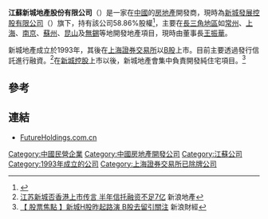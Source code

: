 '''江蘇新城地產股份有限公司'''（{{Sse|900950|name=新城B股|delisted=yes}}）是一家在[[中國|中國]]的[[房地產|房地產]]開發商，現時為[[新城發展控股有限公司|新城發展控股有限公司]]（{{hkex2|1030}}）旗下，持有該公司58.86%股權<ref>{{Cite web |url=http://www.hkexnews.hk/listedco/listconews/SEHK/2012/1119/01030_1483737/C116.pdf |title=新城發展控股有限公司提供招股資料（股權撮要） |access-date=2012-11-19 |archive-date=2016-03-05 |archive-url=https://web.archive.org/web/20160305012251/http://www.hkexnews.hk/listedco/listconews/SEHK/2012/1119/01030_1483737/C116.pdf |dead-url=no }}</ref>，主要在[[長三角地區|長三角地區]]如[[常州|常州]]、[[上海|上海]]、[[南京|南京]]、[[蘇州|蘇州]]、[[昆山市|昆山]]及[[無錫|無錫]]等地開發地產項目，現時由董事長[[王振華_(1962年)|王振華]]。

新城地產成立於1993年，其後在[[上海證券交易所|上海證券交易所]]以[[B股|B股]]上市。目前主要透過發行信託進行融資。<ref>[http://news.dichan.sina.com.cn/2011/08/30/364710.html 江苏新城否香港上市传言 半年信托融资不足7亿] 新浪地產</ref>在[[新城控股|新城控股]]上市以後，新城地產會集中負責開發純住宅項目。<ref>[http://finance.sina.com.hk/news/-33452-5411373/1.html 【 股票焦點 】新城H股昨起路演 B股去留引關注] {{webarchive|url=https://web.archive.org/web/20121124114533/http://finance.sina.com.hk/news/-33452-5411373/1.html |date=2012-11-24 }} 新浪財經</ref>

==參考==
{{reflist}}

==連結==
*[http://www.futureholdings.com.cn FutureHoldings.com.cn] {{Wayback|url=http://www.futureholdings.com.cn/ |date=20190716060220 }}

[[Category:中國民營企業|Category:中國民營企業]]
[[Category:中國房地產開發公司|Category:中國房地產開發公司]]
[[Category:江蘇公司|Category:江蘇公司]]
[[Category:1993年成立的公司|Category:1993年成立的公司]]
[[Category:上海證券交易所已除牌公司|Category:上海證券交易所已除牌公司]]